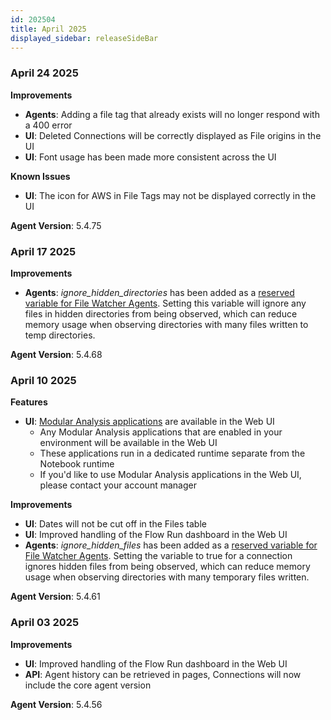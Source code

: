 ```yaml
---
id: 202504
title: April 2025
displayed_sidebar: releaseSideBar
---
```


### April 24 2025

**Improvements** 
- **Agents**: Adding a file tag that already exists will no longer respond with a 400 error
- **UI**: Deleted Connections will be correctly displayed as File origins in the UI
- **UI**: Font usage has been made more consistent across the UI

**Known Issues** 
- **UI**: The icon for AWS in File Tags may not be displayed correctly in the UI


**Agent Version**: 5.4.75

### April 17 2025

**Improvements** 
- **Agents**: _ignore_hidden_directories_ has been added as a [reserved variable for File Watcher Agents](../app/agents/Agent#reserved-variables-for-file-watcher-agents).  Setting this variable will ignore any files in hidden directories from being observed, which can reduce memory usage when observing directories with many files written to temp directories.


**Agent Version**: 5.4.68

### April 10 2025

**Features**
- **UI**: [Modular Analysis applications](../app/ma/ModularAnalysisOverview.mdx) are available in the Web UI
  - Any Modular Analysis applications that are enabled in your environment will be available in the Web UI
  - These applications run in a dedicated runtime separate from the Notebook runtime
  - If you'd like to use Modular Analysis applications in the Web UI, please contact your account manager

**Improvements** 
- **UI**: Dates will not be cut off in the Files table
- **UI**: Improved handling of the Flow Run dashboard in the Web UI
- **Agents**: _ignore_hidden_files_ has been added as a [reserved variable for File Watcher Agents](../app/agents/Agent#reserved-variables-for-file-watcher-agents).  Setting the variable to true for a connection ignores hidden files from being observed, which can reduce memory usage when observing directories with many temporary files written.

**Agent Version**: 5.4.61


### April 03 2025

**Improvements** 
- **UI**: Improved handling of the Flow Run dashboard in the Web UI
- **API**: Agent history can be retrieved in pages, Connections will now include the core agent version

**Agent Version**: 5.4.56

